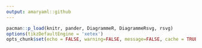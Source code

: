 ```yaml
---
output: amaryaml::github
---
```

```r
pacman::p_load(knitr, pander, DiagrammeR, DiagrammeRsvg, rsvg)
options(tikzDefaultEngine = 'xetex')
opts_chunk$set(echo = FALSE, warning=FALSE, message=FALSE, cache = TRUE, cache.path = 'cache/', fig.path = 'figures/', dev = 'tikz')
```
